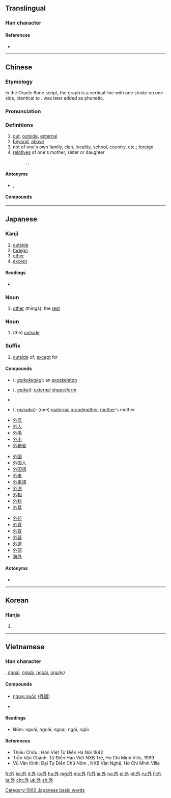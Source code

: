 ==Translingual==
{{stroke order|strokes=5}}

===Han character===
{{Han char|rn=36|rad=夕|as=02|sn=5|four=23200|canj=NIY|ids=⿰夕卜}}

====References====
* {{Han ref|kx=0246.020|dkj=05750|dj=0487.050|hdz=20860.010|uh=5916|ud=22806|bh=A57E|bd=42366}}

----

==Chinese==
{{zh-forms}}

===Etymology===
In the Oracle Bone script, the graph is a vertical line with one stroke on one side, identical to {{zh-l|卜|divination}}. {{zh-l|月}} was later added as phonetic.

===Pronunciation===
{{zh-pron
|m=wài
|c=ngoi6,oi6
|c_note=ngoi6 - correct; oi6 - lazy pronunciation
|h=pfs=ngoi
|md=nguôi/ngiê
|md_note=nguôi - literary; ngiê - colloquial
|mn=gōa/gōe
|mn_note=gōa - literary; gōe - colloquial
|w=3nga
|mc=y
|oc=y
|cat=a,n
}}

===Definitions===
{{zh-hanzi}}

# [[out]], [[outside]], [[external]]
# [[beyond]], [[above]]
# not of one's own family, clan, locality, school, country, etc.; [[foreign]]
# [[relatives]] of one's mother, sister or daughter
#: {{zh-l|外婆|maternal grandmother}}, {{zh-l|外孙|daughter's son}}, {{zh-l|外祖父|maternal grandfather}}

====Antonyms====
* {{zh-l|裡/里}}, {{zh-l|內/内}}

====Compounds====
{{der5
| {{zh-l|外办}}
| {{zh-l|外邦}}
| {{zh-l|外币}}
| {{zh-l|外边}}, {{zh-l|外边儿}}
| {{zh-l|外表}}
| {{zh-l|外宾}}
| {{zh-l|外部}}
| {{zh-l|外埠}}
| {{zh-l|外财}}
| {{zh-l|外层空间}}
| {{zh-l|外场}}
| {{zh-l|外钞}}
| {{zh-l|外臣}}
| {{zh-l|外出}}
| {{zh-l|外出血}}
| {{zh-l|外传}}
| {{zh-l|外存}}
| {{zh-l|外带}}
| {{zh-l|外道}}
| {{zh-l|外敌}}
| {{zh-l|外地}}
| {{zh-l|外电}}
| {{zh-l|外电路}}
| {{zh-l|外电阻}}
| {{zh-l|外调}}
| {{zh-l|外耳}}
| {{zh-l|外分泌}}
| {{zh-l|外敷}}
| {{zh-l|外港}}
| {{zh-l|外公}}
| {{zh-l|外功}}, {{zh-l|外功儿}}
| {{zh-l|外骨骼}}
| {{zh-l|外观}}
| {{zh-l|外国}}
| {{zh-l|外国语}}
| {{zh-l|外海}}
| {{zh-l|外行}}
| {{zh-l|外号}}, {{zh-l|外号儿}}
| {{zh-l|外话}}
| {{zh-l|外踝}}
| {{zh-l|外患}}
| {{zh-l|外汇}}
| {{zh-l|外汇留成}}
| {{zh-l|外婚制}}
| {{zh-l|外活}}, {{zh-l|外活儿}}
| {{zh-l|外货}}
| {{zh-l|外祸}}
| {{zh-l|外籍}}
| {{zh-l|外加}}
| {{zh-l|外间}}, {{zh-l|外间儿}}
| {{zh-l|外江}}
| {{zh-l|外交}}
| {{zh-l|外交辞令}}
| {{zh-l|外交特权}}
| {{zh-l|外交团}}
| {{zh-l|外角}}
| {{zh-l|外界}}
| {{zh-l|外景}}
| {{zh-l|外科}}
| {{zh-l|外壳}}
| {{zh-l|外客}}
| {{zh-l|外寇}}
| {{zh-l|外快}}
| {{zh-l|外来}}
| {{zh-l|外来户}}
| {{zh-l|外来语}}
| {{zh-l|外力}}
| {{zh-l|外流}}
| {{zh-l|外路}}
| {{zh-l|外露}}
| {{zh-l|外轮}}
| {{zh-l|外贸}}
| {{zh-l|外貌}}
| {{zh-l|外面}}, {{zh-l|外面儿}}
| {{zh-l|外面儿光}}
| {{zh-l|外胚层}}
| {{zh-l|外婆}}
| {{zh-l|外戚}}
| {{zh-l|外企}}
| {{zh-l|外欠}}
| {{zh-l|外强中干}}
| {{zh-l|外侨}}
| {{zh-l|外勤}}
| {{zh-l|外圈}}
| {{zh-l|外人}}
| {{zh-l|外伤}}
| {{zh-l|外商}}
| {{zh-l|外生殖器}}
| {{zh-l|外甥}}
| {{zh-l|外甥女}}, {{zh-l|外甥女儿}}
| {{zh-l|外省}}
| {{zh-l|外史}}
| {{zh-l|外事}}
| {{zh-l|外饰}}
| {{zh-l|外室}}
| {{zh-l|外手}}, {{zh-l|外手儿}}
| {{zh-l|外首}}
| {{zh-l|外水}}
| {{zh-l|外孙}}
| {{zh-l|外孙女}}, {{zh-l|外孙女儿}}
| {{zh-l|外孙子}}
| {{zh-l|外胎}}
| {{zh-l|外逃}}
| {{zh-l|外套}}, {{zh-l|外套儿}}
| {{zh-l|外头}}
| {{zh-l|外围}}
| {{zh-l|外围设备}}
| {{zh-l|外文}}
| {{zh-l|外屋}}
| {{zh-l|外侮}}
| {{zh-l|外务}}
| {{zh-l|外骛}}
| {{zh-l|外县}}
| {{zh-l|外线}}
| {{zh-l|外乡}}
| {{zh-l|外向}}
| {{zh-l|外向型}}
| {{zh-l|外销}}
| {{zh-l|外心}}
| {{zh-l|外星人}}
| {{zh-l|外行星}}
| {{zh-l|外形}}
| {{zh-l|外姓}}
| {{zh-l|外烟}}
| {{zh-l|外延}}
| {{zh-l|外焰}}
| {{zh-l|外扬}}
| {{zh-l|外洋}}
| {{zh-l|外衣}}
| {{zh-l|外溢}}
| {{zh-l|外因}}
| {{zh-l|外阴}}
| {{zh-l|外引内联}}
| {{zh-l|外语}}
| {{zh-l|外遇}}
| {{zh-l|外园内方}}
| {{zh-l|外援}}
| {{zh-l|外在}}
| {{zh-l|外债}}
| {{zh-l|外长}}
| {{zh-l|外罩}}, {{zh-l|外罩儿}}
| {{zh-l|外痔}}
| {{zh-l|外资}}
| {{zh-l|外族}}
| {{zh-l|外祖父}}
| {{zh-l|外祖母}}
}}

----

==Japanese==

===Kanji===
{{ja-kanji|grade=2|rs=夕02}}

# [[outside]]
# [[foreign]]
# [[other]]
# [[except]]

====Readings====
* {{ja-readings
|goon=[[げ]] (ge)
|kanon=[[がい]] (gai)
|toon=[[うい]] (ui) {{qualifier|non-[[w:Jōyō kanji|Jōyō]] reading}}
|kun=[[そと]] (soto), [[ほか]] (hoka), [[はずす]] ([[外す]], hazusu)}}

===Noun===
{{ja-noun|ほか}}

# [[other]] (things); the [[rest]]

===Noun===
{{ja-noun|そと}}

# (the) [[outside]]

===Suffix===
{{ja-pos|がい|suffix}}

# [[outside]] of; [[except]] for

====Compounds====
{{top3}}
* {{l|ja|外骨格}} ({{l|ja|がいこっかく}}, ''[[gaikokkaku]]''): an [[exoskeleton]]
* {{l|ja|外形}} ({{l|ja|がいけい}}, ''[[gaikei]]''): [[external]] [[shape]]/[[form]]
* {{l|ja|外す|gloss=to [[unfasten]], to [[remove]]|tr=[[はずす]], [[hazusu]]}}
* {{l|ja|外祖母}} ({{l|ja|がいそぼ}}, ''[[gaisobo]]''): (rare) [[maternal grandmother]], [[mother]]'s mother
* [[外交]]
* [[外人]]
* [[外傷]]
* [[外出]]
* [[外務省]]
{{mid3}}
* [[外国]]
* [[外国人]]
* [[外国語]]
* [[外来]]
* [[外来語]]
* [[外泊]]
* [[外相]]
* [[外科]]
* [[外耳]]
{{mid3}}
* [[外苑]]
* [[外資]]
* [[外貨]]
* [[外装]]
* [[外道]]
* [[外部]]
* [[海外]]
{{bottom}}

====Antonyms====
* {{l|ja|内}}

[[Category:1000 Japanese basic words]]

----

==Korean==

===Hanja===
{{ko-hanja|hangeul=외|rv=oe|mr=oe|y=oy|eumhun=바깥|ehrv=bakkat|ehmr=pakkat|ehy=pakkath}}

# {{defn|lang=ko|sort=夕02}}

----

==Vietnamese==

===Han character===
{{vi-hantu|[[ngoại]]|rs=夕02}}, [[ngoái]], [[ngoải]], [[ngoài]], [[nguậy]])

====Compounds====
* [[ngoại quốc]] ([[外國]])

* {{defn|lang=vi|sort=夕02}}

====Readings====
* Nôm: ngoái, ngoài, ngoại, ngòi, ngồi

====References====
* Thiều Chửu : Hán Việt Tự Điển  Hà Nội 1942
* Trần Văn Chánh: Từ Điển Hán Việt NXB Trẻ, Ho Chi Minh Ville, 1999
* Vũ Văn Kính: Đại Tự Điển Chữ Nôm , NXB Văn Nghệ, Ho Chi Minh Ville

[[fr:外]]
[[ko:外]]
[[it:外]]
[[lo:外]]
[[hu:外]]
[[mg:外]]
[[ms:外]]
[[fj:外]]
[[ja:外]]
[[no:外]]
[[pl:外]]
[[pt:外]]
[[ru:外]]
[[fi:外]]
[[ta:外]]
[[chr:外]]
[[uk:外]]
[[zh:外]]